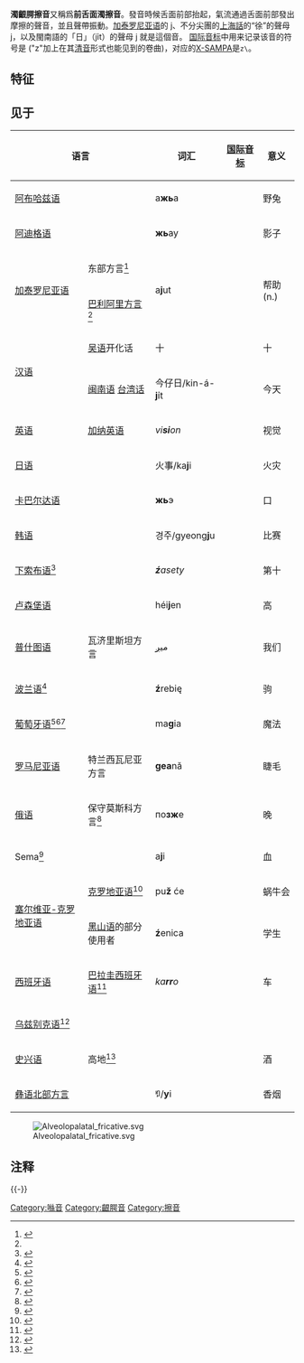 {{NoteTA
|1=腭
}}
{{Infobox IPA
|above=濁齦腭擦音
|ipa symbol=ʑ
|ipa number=183
|decimal1=657
|x-sampa=z\
|kirshenbaum=
|braille=“
|braille2=z
|imagefile=Voiced alveolo-palatal sibilant (vector).svg
|imagesize=150px
}}
'''濁齦腭擦音'''又稱爲'''前舌面濁擦音'''。發音時候舌面前部抬起，氣流通過舌面前部發出摩擦的聲音，並且聲帶振動。[[加泰罗尼亚语|加泰罗尼亚语]]的 j、不分尖團的[[上海話|上海話]]的“徐”的聲母 j，以及閩南語的「日」（ji̍t）的聲母 j 就是這個音。
[[国际音标|国际音标]]中用来记录该音的符号是{{angbr IPA|ʑ}} ("z"加上在其[[清音|清音]]形式{{IPAalink|ɕ}}也能见到的卷曲)，对应的[[X-SAMPA|X-SAMPA]]是<code>z\</code>。

==特征==
{{sibilant}}
{{alveolo-palatal}}
{{voiced}}
{{oral}}
{{central articulation}}
{{pulmonic}}

==见于==
{| class="wikitable"
! colspan="2" | 语言 !! 词汇 !! [[国际音标|国际音标]]!! 意义 !! 注释
|-
| colspan="2" | [[阿布哈兹语|阿布哈兹语]]|| а'''жь'''а ||{{IPA|[aˈʑa]}}||野兔||参见[[阿布哈兹语音系|阿布哈兹语音系]]
|-
| colspan="2" | [[阿迪格语|阿迪格语]] ||'''жь'''ау|| {{IPA|[ʑaːw]}}||影子|| 
|-
| rowspan="2" | [[加泰罗尼亚语|加泰罗尼亚语]] || 东部方言<ref name="recasens">{{Harvcoltxt|Recasens|Espinosa|2007|pp=145, 167}}</ref> || rowspan="2" |a'''j'''ut|| rowspan="2" | {{IPA|[əˈʑut̪]}} || rowspan="2" |帮助(n.)|| rowspan="2" |参见[[加泰罗尼亚语音系|加泰罗尼亚语音系]]
|-
| [[巴利阿里方言|巴利阿里方言]]<ref name="recasens"/>
|-
| rowspan=2| [[汉语|汉语]] ||[[吴语|吴语]]开化话||十|| {{IPA|[ʑyœʔ]}} ||十|| 
|-
| [[闽南语|闽南语]] [[台湾话|台湾话]] ||今仔日/kin-á-'''j'''i̍t||{{IPA|[kɪn˧a˥ʑɪt˥]}}||今天||
|-
| [[英语|英语]] || [[加纳英语|加纳英语]]|| ''vi'''si'''on''|| {{IPA|[ˈviʑin]}} ||视觉|| 受教育使用者或许会用{{IPAblink|ʒ}}。
|-
| colspan="2" |[[日语|日语]]||火事/ka'''j'''i||{{IPA|[kaʑi]}}||火灾||在元音之间时和{{IPAblink|d͡ʑ}}是[[自由变体|自由变体]]。参见[[日语音系|日语音系]]
|-
| colspan="2" |[[卡巴尔达语|卡巴尔达语]]||'''жь'''э||{{IPA|[ʑa]}}||口||
|-
| colspan="2" |[[韩语|韩语]]||경주/gyeong'''j'''u||{{IPA|[kjʌ̹ŋd͡ʑu]}}||比赛||
|-
| colspan="2" |[[下索布语|下索布语]]<ref>{{Harvcoltxt|Zygis|2003|pp=180–181}}</ref> ||'''''ź'''asety''|| {{IPA|[ʑäs̪ɛt̪ɨ]}}{{fix|text=stress?}} ||第十||
|-
| colspan="2" |[[卢森堡语|卢森堡语]]{{sfnp|Gilles|Trouvain|2013|pp=67–68}} || héi'''j'''en|| {{IPA|[ˈhɜ̝ɪ̯ʑən]}} ||高||{{IPA|/ʁ/}}在语音学前元音后的同位异音。部分使用者将其和{{IPAblink|ʒ}}相混。只在几个词里出现。{{sfnp|Gilles|Trouvain|2013|pp=67–68}}参见[[卢森堡语音系|卢森堡语音系]]
|-
| [[普什图语|普什图语]] ||瓦济里斯坦方言|| ميږ ||{{IPA|[miʑ]}}||我们||
|-
| colspan="2" | [[波兰语|波兰语]]<ref>{{Harvcoltxt|Jassem|2003|p=103}}</ref>||'''ź'''rebię|| {{Audio-IPA|Pl-źrebię.ogg|[ˈʑrɛbjɛ]}}||驹||也用{{angbr|zi}}表记。参见[[波兰语音系|波兰语音系]]
|-
| colspan="2" | [[葡萄牙语|葡萄牙语]]<ref>{{Harvcoltxt|Mateus|d'Andrade|2000}}</ref><ref>{{Harvcoltxt|Silva|2003|p=32}}</ref><ref>{{Harvcoltxt|Guimarães|2004}}</ref> || ma'''g'''ia|| {{IPA|[maˈʑi.ɐ]}} ||魔法||也被描述为龈后音{{IPAblink|ʒ}}。<ref>{{Harvcoltxt|Cruz-Ferreira|1995|p=91}}</ref><ref>{{Harvcoltxt|Medina|2010}}</ref>参见[[葡萄牙語音系|葡萄牙語音系]]
|-
| [[罗马尼亚语|罗马尼亚语]] ||特兰西瓦尼亚方言{{sfnp|Pop|1938|p=30}} ||'''gea'''nă|| {{IPA|[ˈʑanə]}} ||睫毛||标准音中实现为{{IPAblink|d͡ʒ}}。参见[[罗马尼亚语音系|罗马尼亚语音系]]
|-
| [[俄语|俄语]] ||保守莫斯科方言<ref name="yanbu">{{Harvcoltxt|Yanushevskaya|Bunčić|2015|p=224}}</ref> || по'''зж'''е|| {{IPA|[poʑːe]}} ||晚||过于老派。多数使用者将其实现为{{IPAblink|ʐ|ʐː}}。只在少数几个词里出现，一般写作{{angbr|жж}}或{{angbr|зж}}。参见[[俄语音系|俄语音系]]
|-
| colspan="2" |Sema<ref name="teo">{{Harvcoltxt|Teo|2014|p=23}}</ref> ||a'''j'''i|| {{IPA|[à̠ʑì]}} ||血||{{IPA|/ʒ/}}在{{IPA|/i, e/}}前可能的同位异音；可以被实现为{{IPA|[{{IPAplink|d͡ʑ}} ~ {{IPAplink|ʒ}} ~ {{IPAplink|d͡ʒ}}]}}。<ref name="teo"/>
|-
| rowspan="2" | [[塞尔维亚-克罗地亚语|塞尔维亚-克罗地亚语]] || [[克罗地亚语|克罗地亚语]]<ref name="Landau68">{{Harvcoltxt|Landau|Lončarić|Horga|Škarić|1999|p=68}}</ref> ||pu'''ž''' će|| {{IPA|[pûːʑ t͡ɕe̞]}} ||蜗牛会||{{IPA|/ʒ/}} 在{{IPA|/t͡ɕ, d͡ʑ/}}前的同位异音。<ref name="Landau68"/> 参见[[塞尔维亚-克罗地亚语音系|塞尔维亚-克罗地亚语音系]]
|-
|[[黑山语|黑山语]]的部分使用者||'''ź'''enica|| {{IPA|[ʑȇ̞nit̻͡s̪a̠]}} ||学生||音位上的{{IPA|/zj/}}或{{IPA|/z/}}。
|-
| [[西班牙语|西班牙语]] || [[巴拉圭西班牙语|巴拉圭西班牙语]]<ref>{{cite web|url=https://cvc.cervantes.es/lengua/voces_hispanicas/paraguay/asuncion.htm|title=Catálogo de voces hispánicas: Paraguay, Asunción|website=Instituto Cervantes|language=es|access-date=18 January 2020|archive-date=2017-08-04|archive-url=https://web.archive.org/web/20170804050415/http://cvc.cervantes.es/lengua/voces_hispanicas/paraguay/asuncion.htm|dead-url=no}}</ref> ||''ka'''rr'''o''|| {{IPA|[ˈkaʑo]}} ||车||部分方言中的{{IPA|/r/}}，{{IPA|/ɾ/}}在{{IPA|/t/}}后的同位异音。
|-
| colspan="2" | [[乌兹别克语|乌兹别克语]]<ref>{{Harvcoltxt|Sjoberg|1963|p=11}}</ref> || {{example needed|date=November 2013}} || || || 
|-
| [[史兴语|史兴语]] || 高地<ref>{{Harvcoltxt|Chirkova|Chen|Kocjančič Antolík|2013|p=383}}</ref> || colspan="2" align="center" | {{IPA|[<sup>H</sup>ʑɜ]}} ||酒||
|-
| colspan="2" | [[彝语北部方言|彝语北部方言]] ||ꑳ/'''y'''i|| {{IPA|[ʑi˧]}}||香烟||
|}
[[File:Alveolopalatal_fricative.svg|thumb]]

==注释==
{{reflist|2}}
{{-}}
{{Consonants|state=collapsed}}

[[Category:噝音|Category:噝音]]
[[Category:齦腭音|Category:齦腭音]]
[[Category:擦音|Category:擦音]]